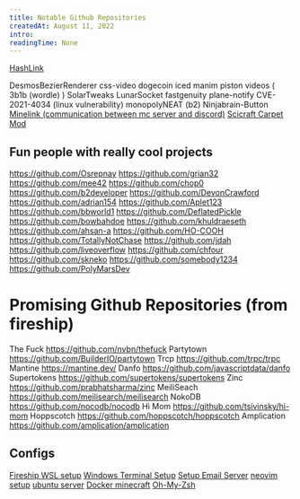 ```yaml
---
title: Notable Github Repositories
createdAt: August 11, 2022
intro: 
readingTime: None
---
```


[HashLink](#content)

DesmosBezierRenderer
css-video
dogecoin
iced
manim
piston
videos ( 3b1b (wordle) )
SolarTweaks
LunarSocket
fastgenuity
plane-notify
CVE-2021-4034 (linux vulnerability)
monopolyNEAT (b2)
Ninjabrain-Button
[Minelink (communication between mc server and discord)](https://github.com/adrian154/minelink)
[Scicraft Carpet Mod](https://github.com/gnembon/fabric-carpet)

## Fun people with really cool projects

https://github.com/Osrepnay
https://github.com/grian32
https://github.com/mee42
https://github.com/chop0
https://github.com/b2developer
https://github.com/DevonCrawford
https://github.com/adrian154
https://github.com/Aplet123
https://github.com/bbworld1
https://github.com/DeflatedPickle
https://github.com/bowbahdoe
https://github.com/khuldraeseth
https://github.com/ahsan-a
https://github.com/HO-COOH
https://github.com/TotallyNotChase
https://github.com/jdah
https://github.com/liveoverflow
https://github.com/chfour
https://github.com/skneko
https://github.com/somebody1234
https://github.com/PolyMarsDev


# Promising Github Repositories (from fireship)

The Fuck https://github.com/nvbn/thefuck
Partytown https://github.com/BuilderIO/partytown
Trcp https://github.com/trpc/trpc
Mantine https://mantine.dev/
Danfo https://github.com/javascriptdata/danfo
Supertokens https://github.com/supertokens/supertokens
Zinc https://github.com/prabhatsharma/zinc
MeiliSeach https://github.com/meilisearch/meilisearch
NokoDB https://github.com/nocodb/nocodb
Hi Mom https://github.com/tsivinsky/hi-mom
Hoppscotch https://github.com/hoppscotch/hoppscotch
Amplication https://github.com/amplication/amplication

## Configs

[Fireship WSL setup](https://www.youtube.com/watch?v=-atblwgc63)
[Windows Terminal Setup](https://www.youtube.com/watch?v=AK2JE2YsKto)
[Setup Email Server](https://youtu.be/8G93NVWkXZk)
[neovim setup](https://youtu.be/JWReY93Vl6g)
[ubuntu server](https://www.youtube.com/watch?v=72D3MvPk3Xs&t=885s)
[Docker minecraft](https://www.youtube.com/watch?v=TxjvC6GRjkU)
[Oh-My-Zsh](https://blog.joaograssi.com/windows-subsystem-for-linux-with-oh-my-zsh-conemu/)